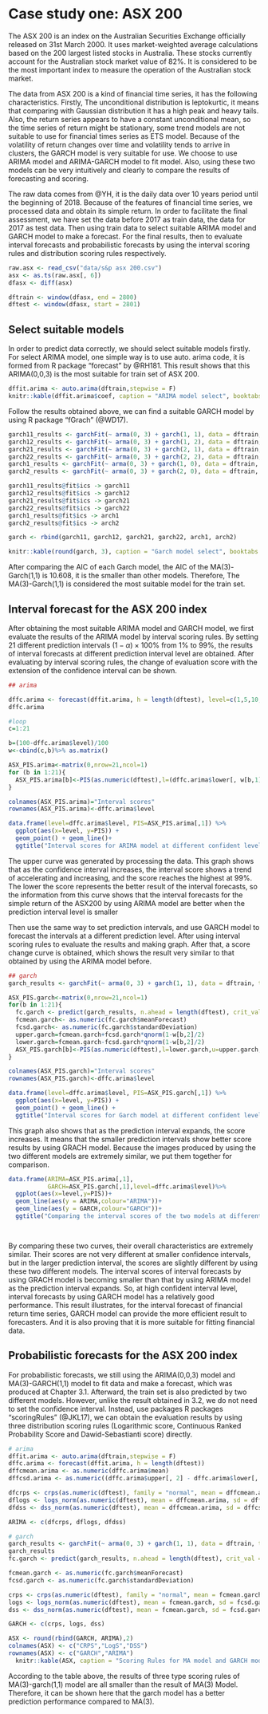 # Case study one: ASX 200

The ASX 200 is an index on the Australian Securities Exchange officially released on 31st March 2000. It uses market-weighted average calculations based on the 200 largest listed stocks in Australia. These stocks currently account for the Australian stock market value of 82%. It is considered to be the most important index to measure the operation of the Australian stock market.

The data from ASX 200 is a kind of financial time series, it has the following characteristics. Firstly, The unconditional distribution is leptokurtic, it means that comparing with Gaussian distribution it has a high peak and heavy tails. Also, the return series appears to have a constant unconditional mean, so the time series of return might be stationary, some trend models are not suitable to use for financial times series as ETS model. Because of the volatility of return changes over time and volatility tends to arrive in clusters, the GARCH model is very suitable for use. We choose to use ARIMA model and ARIMA-GARCH model to fit model. Also, using these two models can be very intuitively and clearly to compare the results of forecasting and scoring. 

The raw data comes from @YH, it is the daily data over 10 years period until the beginning of 2018. Because of the features of financial time series, we processed data and obtain its simple return. In order to facilitate the final assessment, we have set the data before 2017 as train data, the data for 2017 as test data. Then using train data to select suitable ARIMA model and GARCH model to make a forecast. For the final results, then to evaluate interval forecasts and probabilistic forecasts by using the interval scoring rules and distribution scoring rules respectively. 

```r
raw.asx <- read_csv("data/s&p asx 200.csv")
asx <- as.ts(raw.asx[, 6])
dfasx <- diff(asx)

dftrain <- window(dfasx, end = 2800)
dftest <- window(dfasx, start = 2801)
```

## Select suitable models

In order to predict data correctly, we should select suitable models firstly. For select ARIMA model, one simple way is to use auto. arima code, it is formed from R package "forecast" by @RH181. This result shows that this ARIMA(0,0,3) is the most suitable for train set of ASX 200. 

```r
dffit.arima <- auto.arima(dftrain,stepwise = F)
knitr::kable(dffit.arima$coef, caption = "ARIMA model select", booktabs = TRUE)
```

Follow the results obtained above, we can find a suitable GARCH model by using R package "fGrach" (@WD17). 

```r
garch11_results <- garchFit(~ arma(0, 3) + garch(1, 1), data = dftrain, trace = FALSE)
garch12_results <- garchFit(~ arma(0, 3) + garch(1, 2), data = dftrain, trace = FALSE)
garch21_results <- garchFit(~ arma(0, 3) + garch(2, 1), data = dftrain, trace = FALSE)
garch22_results <- garchFit(~ arma(0, 3) + garch(2, 2), data = dftrain, trace = FALSE)
garch1_results <- garchFit(~ arma(0, 3) + garch(1, 0), data = dftrain, trace = FALSE)
garch2_results <- garchFit(~ arma(0, 3) + garch(2, 0), data = dftrain, trace = FALSE)

garch11_results@fit$ics -> garch11
garch12_results@fit$ics -> garch12
garch21_results@fit$ics -> garch21
garch22_results@fit$ics -> garch22
garch1_results@fit$ics -> arch1
garch2_results@fit$ics -> arch2

garch <- rbind(garch11, garch12, garch21, garch22, arch1, arch2)
```

```r
knitr::kable(round(garch, 3), caption = "Garch model select", booktabs = TRUE) 
```

After comparing the AIC of each Garch model, the AIC of the MA(3)-Garch(1,1) is 10.608, it is the smaller than other models. Therefore, The MA(3)-Garch(1,1) is considered the most suitable model for the train set. 

## Interval forecast for the ASX 200 index

After obtaining the most suitable ARIMA model and GARCH model, we first evaluate the results of the ARIMA model by interval scoring rules. By setting 21 different prediction intervals $(1-\alpha)\times100\%$ from 1% to 99%, the results of interval forecasts at different prediction interval level are obtained. After evaluating by interval scoring rules, the change of evaluation score with the extension of the confidence interval can be shown. 

```r
## arima 

dffc.arima <- forecast(dffit.arima, h = length(dftest), level=c(1,5,10,15,20,25,30,35,40,45,50,55,60,65,70,75,80,85,90,95,99))
dffc.arima 

#loop
c=1:21

b=(100-dffc.arima$level)/100
w<-cbind(c,b)%>% as.matrix()

ASX_PIS.arima<-matrix(0,nrow=21,ncol=1)
for (b in 1:21){
  ASX_PIS.arima[b]<-PIS(as.numeric(dftest),l=(dffc.arima$lower[, w[b,1]]),u=(dffc.arima$upper[, w[b,1]]),a=w[b,2])%>% mean()
}

colnames(ASX_PIS.arima)="Interval scores" 
rownames(ASX_PIS.arima)<-dffc.arima$level
```

```R
data.frame(level=dffc.arima$level, PIS=ASX_PIS.arima[,1]) %>%
  ggplot(aes(x=level, y=PIS)) +
  geom_point() + geom_line()+
  ggtitle("Interval scores for ARIMA model at different confident level")
```

The upper curve was generated by processing the data. This graph shows that as the confidence interval increases, the interval score shows a trend of accelerating and increasing, and the score reaches the highest at 99%. The lower the score represents the better result of the interval forecasts, so the information from this curve shows that the interval forecasts for the simple return of the ASX200 by using ARIMA model are better when the prediction interval level is smaller 

Then use the same way to set prediction intervals, and use GARCH model to forecast the intervals at a different prediction level. After using interval scoring rules to evaluate the results and making graph. After that, a score change curve is obtained, which shows the result very similar to that obtained by using the ARIMA model before. 

```R
## garch
garch_results <- garchFit(~ arma(0, 3) + garch(1, 1), data = dftrain, trace = FALSE)

ASX_PIS.garch<-matrix(0,nrow=21,ncol=1)
for(b in 1:21){
  fc.garch <- predict(garch_results, n.ahead = length(dftest), crit_val = 1-w[b,2])
  fcmean.garch<- as.numeric(fc.garch$meanForecast)
  fcsd.garch<- as.numeric(fc.garch$standardDeviation)
  upper.garch=fcmean.garch+fcsd.garch*qnorm(1-w[b,2]/2)
  lower.garch=fcmean.garch-fcsd.garch*qnorm(1-w[b,2]/2)
  ASX_PIS.garch[b]<-PIS(as.numeric(dftest),l=lower.garch,u=upper.garch,a=w[b,2])%>%mean()
}

colnames(ASX_PIS.garch)="Interval scores" 
rownames(ASX_PIS.garch)<-dffc.arima$level

```

```R
data.frame(level=dffc.arima$level, PIS=ASX_PIS.garch[,1]) %>%
  ggplot(aes(x=level, y=PIS)) +
  geom_point() + geom_line() +
  ggtitle("Interval scores for Garch model at different confident level")
```

This graph also shows that as the prediction interval expands, the score increases. It means that the smaller prediction intervals show better score results by using GRACH model. Because the images produced by using the two different models are extremely similar, we put them together for comparison.

```r
data.frame(ARIMA=ASX_PIS.arima[,1],
           GARCH=ASX_PIS.garch[,1],level=dffc.arima$level)%>%
  ggplot(aes(x=level,y=PIS))+
  geom_line(aes(y = ARIMA,colour="ARIMA"))+
  geom_line(aes(y = GARCH,colour="GARCH"))+
  ggtitle("Comparing the interval scores of the two models at different level")

 
```

By comparing these two curves, their overall characteristics are extremely similar. Their scores are not very different at smaller confidence intervals, but in the larger prediction interval, the scores are slightly different by using these two different models. The interval scores of interval forecasts by using GRACH model is becoming smaller than that by using ARIMA model as the prediction interval expands. So, at high confident interval level, interval forecasts by using GARCH model has a relatively good performance. This result illustrates, for the interval forecast of financial return time series, GARCH model can provide the more efficient result to forecasters. And it is also proving that it is more suitable for fitting financial data. 



## Probabilistic forecasts for the ASX 200 index

For probabilistic forecasts, we still using the ARIMA(0,0,3) model and MA(3)-GARCH(1,1) model to fit data and make a forecast, which was produced at Chapter 3.1. Afterward, the train set is also predicted by two different models. However, unlike the result obtained in 3.2, we do not need to set the confidence interval. Instead, use packages R packages "scoringRules" (@JKL17), we can obtain the evaluation results by using three distribution scoring rules (Logarithmic score, Continuous Ranked Probability Score and Dawid-Sebastianti score) directly. 

```r

# arima
dffit.arima <- auto.arima(dftrain,stepwise = F)
dffc.arima <- forecast(dffit.arima, h = length(dftest))
dffcmean.arima <- as.numeric(dffc.arima$mean)
dffcsd.arima <- as.numeric((dffc.arima$upper[, 2] - dffc.arima$lower[, 2]) / 2 / 1.96)

dfcrps <- crps(as.numeric(dftest), family = "normal", mean = dffcmean.arima, sd = dffcsd.arima) %>% mean() %>% round(digits = 5)
dflogs <- logs_norm(as.numeric(dftest), mean = dffcmean.arima, sd = dffcsd.arima) %>% mean() %>% round(digits = 5)
dfdss <- dss_norm(as.numeric(dftest), mean = dffcmean.arima, sd = dffcsd.arima) %>% mean() %>% round(digits = 5)

ARIMA <- c(dfcrps, dflogs, dfdss)
```



```r
# garch
garch_results <- garchFit(~ arma(0, 3) + garch(1, 1), data = dftrain, trace = FALSE)
garch_results
fc.garch <- predict(garch_results, n.ahead = length(dftest), crit_val = 0.95)

fcmean.garch <- as.numeric(fc.garch$meanForecast)
fcsd.garch <- as.numeric(fc.garch$standardDeviation)

crps <- crps(as.numeric(dftest), family = "normal", mean = fcmean.garch, sd = fcsd.garch) %>% mean() %>% round(digits = 5)
logs <- logs_norm(as.numeric(dftest), mean = fcmean.garch, sd = fcsd.garch) %>% mean() %>% round(digits = 5)
dss <- dss_norm(as.numeric(dftest), mean = fcmean.garch, sd = fcsd.garch) %>% mean() %>% round(digits = 5)

GARCH <- c(crps, logs, dss)
```

```r
ASX <- round(rbind(GARCH, ARIMA),2)
colnames(ASX) <- c("CRPS","LogS","DSS")
rownames(ASX) <- c("GARCH","ARIMA")
  knitr::kable(ASX, caption = "Scoring Rules for MA model and GARCH model", booktabs = TRUE)
```

According to the table above, the results of three type scoring rules of MA(3)-garch(1,1) model are all smaller than the result of MA(3) Model. Therefore, it can be shown here that the garch model has a better prediction performance compared to MA(3).
